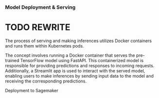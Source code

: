### Model Deployment & Serving

# TODO REWRITE
The process of serving and making inferences utilizes Docker containers and runs them within Kubernetes pods.

The concept involves running a Docker container that serves the pre-trained TensorFlow model using FastAPI. This containerized model is responsible for providing predictions and responses to incoming requests. Additionally, a Streamlit app is used to interact with the served model, enabling users to make inferences by sending input data to the model and receiving the corresponding predictions.

Deployment to Sagemaker

\footnotesize
```python 

```
\normalsize
